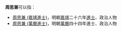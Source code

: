 '''周思兼'''可以指：
* [[周思兼_(嘉靖進士)|周思兼 (嘉靖進士)]]，明朝[[嘉靖|嘉靖]]二十六年[[進士|進士]]、政治人物
* [[周思兼_(萬曆進士)|周思兼 (萬曆進士)]]，明朝[[萬曆|萬曆]]四十四年進士、政治人物
{{disambig}}